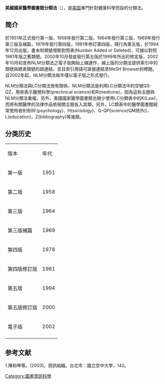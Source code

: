 '''美國國家醫學圖書館分類法'''（{{lang|en|National Library of Medicine classification, NLM}}），是[[美国|美国]]專門針對健康科學而設的分類法。

== 简介 ==
於1951年正式發行第一版，1958年發行第二版，1964年發行第三版，1969年發行第三版及補篇，1978年發行第四版，1981年修訂第四版，現行為第五版，於1994年12月出版，書末附類號增刪對照表(Number Added or Deleted)，可據以對照1981年版之舊類號。2000年10月發底發行第五版於1999年所出的修定版，2002年10月初宣佈NLM分類法之電子版開始上線運作，線上版的分類法提供索引中的類號與總表類號的超連結，並且索引用語可直接連結至MeSH Browser的標題。自2002年起，NLM分類法每年僅以電子版之形式發行。

NLM分類法與LC分類法很有關係，NLM分類法是利用LC分類法中的空號QS-QZ，用來表示醫預科學(preclinical science)和R(medicine)，因為這些主題與NLM分類法重複。另外，美國國家醫學圖書館也極少使用LC分類表中的K(Law)，而將有關醫學的法律作品依相關主題各入其類，另外，LC類表中的醫學圖書館經常使用者則有BF(psychology)、H(sociology)、Q-QP(science(QM除外))、L(education)，Z(bibliography)等幾類。

== 分类历史 ==
{| border="1" 
|- 
| 版本 || 年代 
|- 
| 第一版 || 1951
|-
| 第二版 || 1958
|-
| 第三版 || 1964
|-
| 第三版補篇 || 1969
|-
| 第四版 || 1978
|-
| 第四版修訂版 || 1981
|-
| 第五版 || 1994
|-
| 第五版修訂版 || 2000
|-
| 電子版 || 2002
|-
|}

==参考文献==
<div class="references-small">
<references />
</div>1.陳和琴等。(2003)。資訊組織。台北市：國立空中大學，142。

[[Category:圖書資訊科學|Category:圖書資訊科學]]